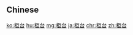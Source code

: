 {{also|櫃臺|櫃台}}
==Chinese==
{{zh-see|櫃檯}}

[[ko:柜台]]
[[hu:柜台]]
[[mg:柜台]]
[[ja:柜台]]
[[chr:柜台]]
[[zh:柜台]]